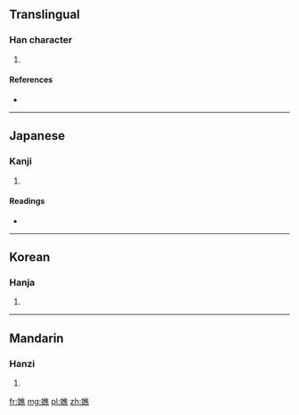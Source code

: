 ==Translingual==

===Han character===
{{Han char|rn=38|rad=女|as=12|sn=15|four=4043<sub>1</sub>|canj=女人土火 (VOGF)|ids=⿰[[女]][[焦]]}}

# {{defn|Han|sort=女12}}

====References====
* {{Han ref|kx=0270.380|dkj=06705|dj=0538.340|hdz=21081.080|uh=5AF6|ud=23286|bh=E558|bd=58712}}

----

==Japanese==

===Kanji===
{{ja-kanji|grade=|rs=女12}}

# {{defn|lang=ja|sort=女12}}

====Readings====
* {{ja-readings|on=[[せう]] (seu), [[ぜう]] (zeu)|kun=[[やつれる]] (yatsureru)}}

----

==Korean==

===Hanja===
{{ko-hanja|hangeul=초|rv=cho|mr=ch'o}}

# {{defn|lang=ko|sort=女12}}

----

==Mandarin==

===Hanzi===
{{cmn-hanzi|pin=[[jiáo]] ([[jiao2]])|wg=chiao<sup>2</sup>}}

# {{defn|lang=cmn|sort=女12}}

[[fr:嫶]]
[[mg:嫶]]
[[pl:嫶]]
[[zh:嫶]]